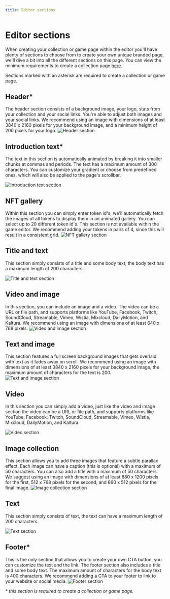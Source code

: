 ```yaml
---
title: Editor sections
---
```



# Editor sections
When creating your collection or game page within the editor you'll have plenty of sections to choose from to create your own unique branded page, we'll dive a bit into all the different sections on this page.
You can view the minimum requirements to create a collection page [here](/service/sphere/publish-collections#minimum-requirements).

Sections marked with an asterisk are required to create a collection or game page.

## Header*
The header section consists of a background image, your logo, stats from your collection and your social links.
You're able to adjust both images and your social links.
<Callout>
  We recommend using an image with dimensions of at least 3840 x 2160 pixels for your background image, and a minimum height of 200 pixels for your logo.
</Callout>
![Header section](/editor-previews/header.png)

## Introduction text*
The text in this section is automatically animated by breaking it into smaller chunks at commas and periods. The text has a maximum amount of 300 characters. You can customize your gradient or choose from predefined ones, which will also be applied to the page's scrollbar.

![Introduction text section](/editor-previews/introduction-text.png)

## NFT gallery
Within this section you can simply enter token id's, we'll automatically fetch the images of all tokens to display them in an animated gallery. You can select up to 20 different token id's. This section is not available within the game editor.
<Callout>
  We recommend adding your tokens in pairs of 4, since this will result in a consistent grid.
</Callout>
![NFT gallery section](/editor-previews/nft-gallery.png)

## Title and text
This section simply consists of a title and some body text, the body text has a maximum length of 200 characters.

![Title and text section](/editor-previews/title-and-text.png)

## Video and image
In this section, you can include an image and a video. The video can be a URL or file path, and supports platforms like YouTube, Facebook, Twitch, SoundCloud, Streamable, Vimeo, Wistia, Mixcloud, DailyMotion, and Kaltura.
<Callout>
  We recommend using an image with dimensions of at least 640 x 768 pixels.
</Callout>
![Video and image section](/editor-previews/video-and-image.png)

## Text and image
This section features a full screen background images that gets overlaid with text as it fades away on scroll.
<Callout>
  We recommend using an image with dimensions of at least 3840 x 2160 pixels for your background image, the maximum amount of characters for the text is 200.
</Callout>
![Text and image section](/editor-previews/text-and-image.png)

## Video
In this section you can simply add a video, just like the video and image section the video can be a URL or file path, and supports platforms like YouTube, Facebook, Twitch, SoundCloud, Streamable, Vimeo, Wistia, Mixcloud, DailyMotion, and Kaltura.

![Video section](/editor-previews/video.png)

## Image collection
This section allows you to add three images that feature a subtle parallax effect. Each image can have a caption (this is optional) with a maximum of 50 characters. You can also add a title with a maximum of 50 characters.
<Callout>
 We suggest using an image with dimensions of at least 880 x 1200 pixels for the first, 512 x 768 pixels for the second, and 660 x 512 pixels for the final image.
</Callout>
![Image collection section](/editor-previews/image-collection.png)

## Text
This section simply consists of text, the text can have a maximum length of 200 characters.

![Text section](/editor-previews/text.png)

## Footer*
This is the only section that allows you to create your own CTA button, you can customize the text and the link. The footer section also includes a title and some body text. The maximum amount of characters for the body text is 400 characters.
<Callout>
 We recommend adding a CTA to your footer to link to your website or social media.
</Callout>
![Footer section](/editor-previews/footer.png)

_* this section is required to create a collection or game page._